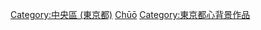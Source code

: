 {{東京都區部行政區劃分類導航|背景作品}}
[[Category:中央區_(東京都)|Category:中央區 (東京都)]]
[[Category:東京都心背景作品|Chūō]]
[[Category:東京都心背景作品‎|Category:東京都心背景作品‎]]